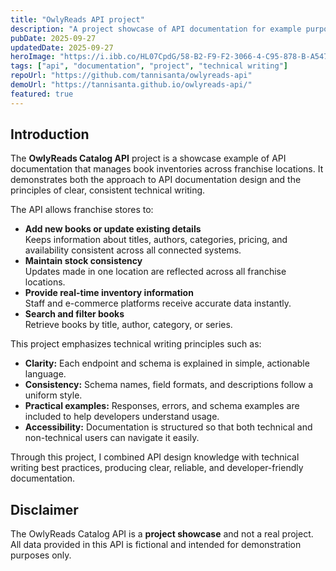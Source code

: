 ```yaml
---
title: "OwlyReads API project"
description: "A project showcase of API documentation for example purposes"
pubDate: 2025-09-27
updatedDate: 2025-09-27
heroImage: "https://i.ibb.co/HL07CpdG/58-B2-F9-F2-3066-4-C95-878-B-A5478-CA11-EE0-4-5005-c.jpg"
tags: ["api", "documentation", "project", "technical writing"]
repoUrl: "https://github.com/tannisanta/owlyreads-api"
demoUrl: "https://tannisanta.github.io/owlyreads-api/"
featured: true
---
```


## Introduction

<p>The <strong>OwlyReads Catalog API</strong> project is a showcase example of API documentation that manages book inventories across franchise locations. It demonstrates both the approach to API documentation design and the principles of clear, consistent technical writing.</p>

<p>The API allows franchise stores to:</p>

<ul>
  <li><strong>Add new books or update existing details</strong> <br /> Keeps information about titles, authors, categories, pricing, and availability consistent across all connected systems.</li>
  <li><strong>Maintain stock consistency</strong> <br /> Updates made in one location are reflected across all franchise locations.</li>
  <li><strong>Provide real-time inventory information</strong> <br /> Staff and e-commerce platforms receive accurate data instantly.</li>
  <li><strong>Search and filter books</strong> <br /> Retrieve books by title, author, category, or series.</li>
</ul>

<p>This project emphasizes technical writing principles such as:</p>

<ul>
  <li><strong>Clarity:</strong> Each endpoint and schema is explained in simple, actionable language.</li>
  <li><strong>Consistency:</strong> Schema names, field formats, and descriptions follow a uniform style.</li>
  <li><strong>Practical examples:</strong> Responses, errors, and schema examples are included to help developers understand usage.</li>
  <li><strong>Accessibility:</strong> Documentation is structured so that both technical and non-technical users can navigate it easily.</li>
</ul>

<p>Through this project, I combined API design knowledge with technical writing best practices, producing clear, reliable, and developer-friendly documentation.</p>

## Disclaimer

The OwlyReads Catalog API is a **project showcase** and not a real project.  
All data provided in this API is fictional and intended for demonstration purposes only.  